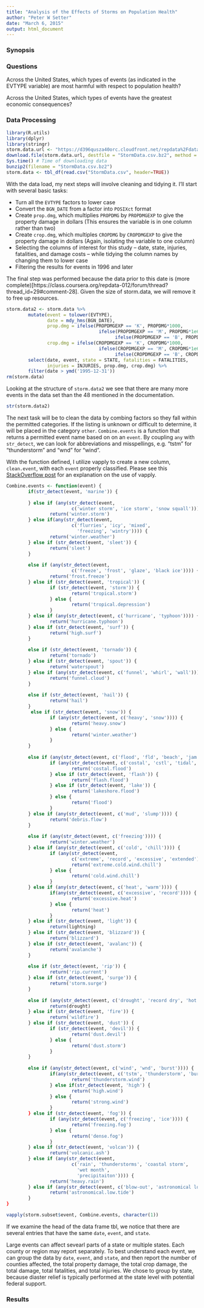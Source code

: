```yaml
---
title: "Analysis of the Effects of Storms on Population Health"
author: "Peter W Setter"
date: "March 6, 2015"
output: html_document
---
```


### Synopsis


### Questions
Across the United States, which types of events (as indicated in the EVTYPE variable) are most harmful with respect to population health?

Across the United States, which types of events have the greatest economic consequences?

### Data Processing

```r
library(R.utils)
library(dplyr)
library(stringr)
storm.data.url <- "https://d396qusza40orc.cloudfront.net/repdata%2Fdata%2FStormData.csv.bz2"
download.file(storm.data.url, destfile = "StormData.csv.bz2", method = "curl")
Sys.time() # Time of downloading data
bunzip2(filename = "StormData.csv.bz2")
storm.data <- tbl_df(read.csv("StormData.csv", header=TRUE))
```

With the data load, my next steps will involve cleaning and tidying it. I'll start with several basic tasks:

* Turn all the `EVTYPE` factors to lower case
* Convert the `BGN_DATE` from a factor into `POSIXct` format
* Create `prop.dmg`, which multiplies `PROPDMG` by `PROPDMGEXP` to give the property damage in dollars (This ensures the variable is in one column rather than two)
* Create `crop.dmg`, which multiples `CROPDMG` by `CROPDMGEXP` to give the property damage in dollars (Again, isolating the variable to one column)
* Selecting the columns of interest for this study -- date, state, injuries, fatalities, and damage costs -- while tidying the column names by changing them to lower case
* Filtering the results for events in 1996 and later

The final step was performed because the data prior to this date is (more complete)[https://class.coursera.org/repdata-012/forum/thread?thread_id=29#comment-28]. Given the size of storm.data, we will remove it to free up resources.

```r
storm.data2 <- storm.data %>%  
        mutate(event = tolower(EVTYPE), 
               date = mdy_hms(BGN_DATE),
               prop.dmg = ifelse(PROPDMGEXP == 'K', PROPDMG*1000,
                                  ifelse(PROPDMGEXP == 'M', PROPDMG*1e6,
                                        ifelse(PROPDMGEXP == 'B', PROPDMG*1e9, 0))),
               crop.dmg = ifelse(CROPDMGEXP == 'K', CROPDMG*1000,
                                  ifelse(CROPDMGEXP == 'M', CROPDMG*1e6,
                                        ifelse(CROPDMGEXP == 'B', CROPDMG*1e9, 0)))) %>% 
        select(date, event, state = STATE, fatalities = FATALITIES, 
               injuries = INJURIES, prop.dmg, crop.dmg) %>% 
        filter(date > ymd('1995-12-31'))
rm(storm.data)
```

Looking at the structure of `storm.data2` we see that there are many more events in the data set than the 48 mentioned in the documentation. 

```r
str(storm.data2)
```

The next task will be to clean the data by combing factors so they fall within the permitted categories. If the listing is unknown or difficult to determine, it will be placed in the category `other`. `Combine.events` is a function that returns a permitted event name based on on an `event`. By coupling `any` with `str_detect`, we can look for abbreviations and misspellings, e.g. "tstm" for "thunderstorm" and "wnd" for "wind".

With the function defined, I utilize vapply to create a new column, `clean.event`, with each `event` properly classified. Please see this [StackOverflow post](http://stackoverflow.com/questions/9668456/why-does-sapply-return-a-list) for an explanation on the use of vapply.

```r
Combine.events <- function(event) {
        if(str_detect(event, 'marine')) {
                
        } else if (any(str_detect(event, 
                        c('winter storm', 'ice storm', 'snow squall')))) {
                return('winter.storm')
        } else if(any(str_detect(event, 
                        c('flurries', 'icy', 'mixed',
                          'freezing', 'wintry')))) {
                return('winter.weather')
        } else if (str_detect(event, 'sleet')) {
                return('sleet')
        }
        
        else if (any(str_detect(event, 
                        c('freeze', 'frost', 'glaze', 'black ice')))) {
                return('frost.freeze')
        } else if (str_detect(event, 'tropical')) {
                if (str_detect(event, 'storm')) {
                        return('tropical.storm')
                } else {
                        return('tropical.depression')
                }
        } else if (any(str_detect(event, c('hurricane', 'typhoon')))) {
                return('hurricane.typhoon')
        } else if (str_detect(event, 'surf')) {
                return('high.surf')
        }
        
        else if (str_detect(event, 'tornado')) {
                return('tornado')       
        } else if (str_detect(event, 'spout')) {
                return('waterspout')
        } else if (any(str_detect(event, c('funnel', 'whirl', 'wall')))) {
                return('funnel.cloud')
        }
        
        else if (str_detect(event, 'hail')) {
                return('hail')
        } 
         else if (str_detect(event, 'snow')) {
                if (any(str_detect(event, c('heavy', 'snow')))) {
                        return('heavy.snow')
                } else {
                        return('winter.weather')
                }
        }
        
        else if (any(str_detect(event, c('flood', 'fld', 'beach', 'jam')))) {
                if (any(str_detect(event, c('costal', 'cstl', 'tidal', 'beach')))) {
                        return('costal.flood')
                } else if (str_detect(event, 'flash')) {
                        return('flash.flood')
                } else if (str_detect(event, 'lake')) {
                        return('lakeshore.flood')
                } else {
                        return('flood')
                }
        } else if (any(str_detect(event, c('mud', 'slump')))) {
                return('debris.flow')
        }
        
        else if (any(str_detect(event, c('freezing')))) {
                return('winter.weather')
        } else if (any(str_detect(event, c('cold', 'chill')))) {
                if (any(str_detect(event, 
                        c('extreme', 'record', 'excessive', 'extended')))) {
                        return('extreme.cold.wind.chill')
                } else {
                        return('cold.wind.chill')
                }
        } else if (any(str_detect(event, c('heat', 'warm')))) {
                if(any(str_detect(event, c('excessive', 'record')))) {
                        return('excessive.heat')
                } else {
                        return('heat')
                }
        } else if (str_detect(event, 'light')) {
                return(lightning)
        } else if (str_detect(event, 'blizzard')) {
                return('blizzard')
        } else if (str_detect(event, 'avalanc')) {
                return('avalanche')
        }
        
        else if (str_detect(event, 'rip')) {
                return('rip.current')
        } else if (str_detect(event, 'surge')) {
                return('storm.surge')
        }
        
        else if (any(str_detect(event, c('drought', 'record dry', 'hot and dry')))) {
                return(drought)
        } else if (str_detect(event, 'fire')) {
                return('wildfire')
        } else if (str_detect(event, 'dust')) {
                if (str_detect(event, 'devil')) {
                        return('dust.devil')
                } else {
                        return('dust.storm')
                }
        }
        
        else if (any(str_detect(event, c('wind', 'wnd', 'burst')))) {
                if(any(str_detect(event, c('tstm', 'thunderstorm', 'burst')))) {
                        return('thunderstorm.wind')
                } else if(str_detect(event, 'high') {
                        return('high.wind')
                } else {
                        return('strong.wind')
                } 
        } else if (str_detect(event, 'fog')) {
                if (any(str_detect(event, c('freezing', 'ice')))) {
                        return('freezing.fog')
                } else {
                        return('dense.fog')
                }
        } else if (str_detect(event, 'volcan')) {
                return('volcanic.ash')
        } else if (any(str_detect(event, 
                        c('rain', 'thunderstorms', 'coastal storm', 
                          'wet month',
                          'precipitaiton')))) {
                return('heavy.rain')
        } else if (any(str_detect(event, c('blow-out', 'astronomical low'))) {
                return('astronomical.low.tide')
        }
}

vapply(storm.subset$event, Combine.events, character(1))
```

If we examine the head of the data frame tbl, we notice that there are several entries that have the same `date`, `event`, and `state`. 

Large events can affect sevearl parts of a state or multiple states. Each county or region may report separately. To best understand each event, we can group the data by `date`, `event`, and `state`, and then report the number of counties affected, the total property damage, the total crop damage, the total damage, total fatalities, and total injuries. We chose to group by state, because diaster relief is typically performed at the state level with potential federal support.

### Results
